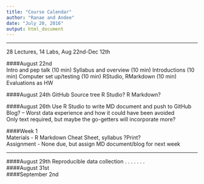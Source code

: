 ```yaml
---
title: "Course Calendar"
author: "Ranae and Andee"
date: "July 20, 2016"
output: html_document
---
```


____________________________________________________________________________________________ 
28 Lectures, 14 Labs, 
Aug 22nd-Dec 12th

####August 22nd  
   Intro and pep talk (10 min) 
   Syllabus and overview (10 min)
   Introductions (10 min)
   Computer set up/testing (10 min)
   RStudio, RMarkdown (10 min)
   Evaluations as HW
   
####August 24th
   GitHub
   Source tree
   R Studio?
   R Markdown?  
   
####August 26th
   Use R Studio to write MD document and push to GitHub  
      Blog? -- Worst data experience and how it could have been avoided  
      Only text required, but maybe the go-getters will incorporate more?  
     
####Week 1  
   Materials - R Markdown Cheat Sheet, syllabus ?Print?  
   Assignment - None due, but assign MD document/blog for next week  
   
   
___________________________________________________________________________________________

   
####August 29th 
   Reproducible data collection . . . . . . .  
####August 31st  
####September 2nd